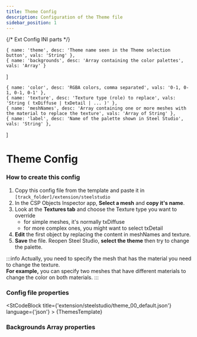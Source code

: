 ```yaml
---
title: Theme Config
description: Configuration of the Theme file
sidebar_position: 1
---
```


{/* Ext Config INI parts */}


    { name: 'theme', desc: 'Theme name seen in the Theme selection button', vals: 'String' },
    { name: 'backgrounds', desc: 'Array containing the color palettes', vals: 'Array' }
]

    { name: 'color', desc: 'RGBA colors, comma separated', vals: '0-1, 0-1, 0-1, 0-1' },
    { name: 'texture', desc: 'Texture type (role) to replace', vals: 'String ( txDiffuse | txDetail | ... )' },
    { name: 'meshNames', desc: 'Array containing one or more meshes with the material to replace the texture', vals: 'Array of String' },
    { name: 'label', desc: 'Name of the palette shown in Steel Studio', vals: 'String' },
]

# Theme Config


### How to create this config

1. Copy this config file from the template and paste it in ```[track_folder]/extension/steelstudio```
1. In the CSP Objects Inspector app, **Select a mesh** and **copy it's name**.
2. Look at the **Textures tab** and choose the Texture type you want to override 
    - for simple meshes, it's normally txDiffuse
    - for more complex ones, you might want to select txDetail
3. **Edit** the first object by replacing the content in meshNames and texture.
4. **Save** the file. Reopen Steel Studio, **select the theme** then try to change the palette.

:::info
Actually, you need to specify the mesh that has the material you need to change the texture.\
**For example,** you can specify two meshes that have different materials to change the color on both materials.
:::

### Config file properties

<StCodeBlock title={'extension/steelstudio/theme_00_default.json'} language={'json'} >
    {ThemesTemplate}
</StCodeBlock>




<PropsTable rows={themeProperties} />

### Backgrounds Array properties

<PropsTable rows={backgroundsProperties} />








